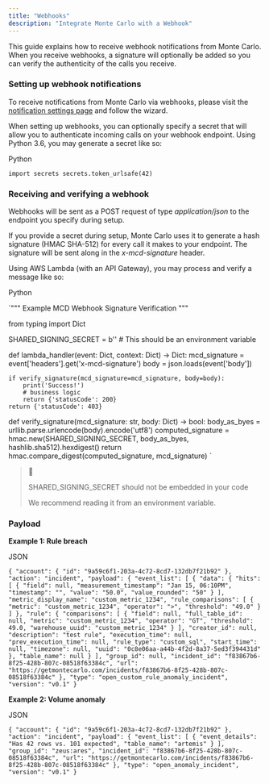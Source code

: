 ```yaml
---
title: "Webhooks"
description: "Integrate Monte Carlo with a Webhook"
---
```


This guide explains how to receive webhook notifications from Monte Carlo. When you receive webhooks, a signature will optionally be added so you can verify the authenticity of the calls you receive. 

### Setting up webhook notifications

To receive notifications from Monte Carlo via webhooks, please visit the [notification settings page](https://getmontecarlo.com/settings/notifications/settings) and follow the wizard. 

When setting up webhooks, you can optionally specify a secret that will allow you to authenticate incoming calls on your webhook endpoint. Using Python 3.6, you may generate a secret like so:

Python

`import secrets
secrets.token_urlsafe(42)
`

### Receiving and verifying a webhook

Webhooks will be sent as a POST request of type _application/json_ to the endpoint you specify during setup. 

If you provide a secret during setup, Monte Carlo uses it to generate a hash signature (HMAC SHA-512) for every call it makes to your endpoint. The signature will be sent along in the _x-mcd-signature_ header.

Using AWS Lambda (with an API Gateway), you may process and verify a message like so:

Python

`"""
Example MCD Webhook Signature Verification
"""

from typing import Dict

SHARED_SIGNING_SECRET = b'<SECRET>'  # This should be an environment variable

def lambda_handler(event: Dict, context: Dict) -> Dict:
    mcd_signature = event['headers'].get('x-mcd-signature')
    body = json.loads(event['body'])

    if verify_signature(mcd_signature=mcd_signature, body=body):
        print('Success!')
        # business logic
        return {'statusCode': 200}
    return {'statusCode': 403}

def verify_signature(mcd_signature: str, body: Dict) -> bool:
    body_as_byes = urllib.parse.urlencode(body).encode('utf8')
    computed_signature = hmac.new(SHARED_SIGNING_SECRET, body_as_byes, hashlib.sha512).hexdigest()
    return hmac.compare_digest(computed_signature, mcd_signature)
`

> 🚧
> 
> SHARED\_SIGNING\_SECRET should not be embedded in your code
> 
> We recommend reading it from an environment variable.

### Payload

**Example 1: Rule breach** 

JSON

`{
    "account": {
        "id": "9a59c6f1-203a-4c72-8cd7-132db7f21b92"
    },
    "action": "incident",
    "payload": {
        "event_list": [
            {
                "data": {
                    "hits": [
                        {
                            "field": null,
                            "measurement_timestamp": "Jan 15, 06:10PM",
                            "timestamp": "",
                            "value": "50.0",
                            "value_rounded": "50"
                        }
                    ],
                    "metric_display_name": "custom_metric_1234",
                    "rule_comparisons": [
                        {
                            "metric": "custom_metric_1234",
                            "operator": ">",
                            "threshold": "49.0"
                        }
                    ]
                },
                "rule": {
                    "comparisons": [
                        {
                            "field": null,
                            "full_table_id": null,
                            "metric": "custom_metric_1234",
                            "operator": "GT",
                            "threshold": 49.0,
                            "warehouse_uuid": "custom_metric_1234"
                        }
                    ],
                    "creator_id": null,
                    "description": "test rule",
                    "execution_time": null,
                    "prev_execution_time": null,
                    "rule_type": "custom_sql",
                    "start_time": null,
                    "timezone": null,
                    "uuid": "0c8e06aa-a44b-4f2d-8a37-5ed3f394431d"
                },
                "table_name": null
            }
        ],
        "group_id": null,
        "incident_id": "f83867b6-8f25-428b-807c-08518f63384c",
        "url": "https://getmontecarlo.com/incidents/f83867b6-8f25-428b-807c-08518f63384c"
    },
    "type": "open_custom_rule_anomaly_incident",
    "version": "v0.1"
}
`

**Example 2: Volume anomaly** 

JSON

`{
    "account": {
        "id": "9a59c6f1-203a-4c72-8cd7-132db7f21b92"
    },
    "action": "incident",
    "payload": {
        "event_list": [
            {
                "event_details": "Has 42 rows vs. 101 expected",
                "table_name": "artemis"
            }
        ],
        "group_id": "zeus:ares",
        "incident_id": "f83867b6-8f25-428b-807c-08518f63384c",
        "url": "https://getmontecarlo.com/incidents/f83867b6-8f25-428b-807c-08518f63384c"
    },
    "type": "open_anomaly_incident",
    "version": "v0.1"
}
`
